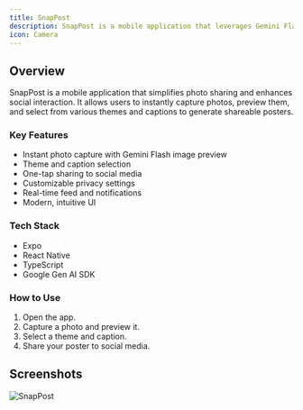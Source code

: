 ```yaml
---
title: SnapPost
description: SnapPost is a mobile application that leverages Gemini Flash image preview to help users create shareable social media posters.
icon: Camera
---
```



## Overview
SnapPost is a mobile application that simplifies photo sharing and enhances social interaction. It allows users to instantly capture photos, preview them, and select from various themes and captions to generate shareable posters.

### Key Features
- Instant photo capture with Gemini Flash image preview
- Theme and caption selection
- One-tap sharing to social media
- Customizable privacy settings
- Real-time feed and notifications
- Modern, intuitive UI

### Tech Stack
- Expo
- React Native
- TypeScript
- Google Gen AI SDK

### How to Use
1. Open the app.
2. Capture a photo and preview it.
3. Select a theme and caption.
4. Share your poster to social media.


## Screenshots
![SnapPost](/snappost.png)